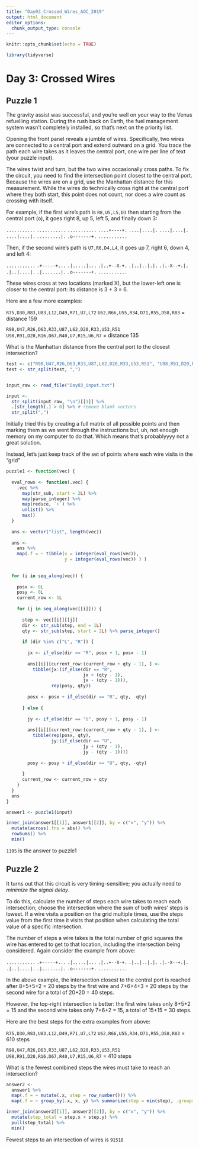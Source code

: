 ```yaml
---
title: "Day03_Crossed_Wires_AOC_2019"
output: html_document
editor_options: 
  chunk_output_type: console
---
```


```r
knitr::opts_chunk$set(echo = TRUE)

library(tidyverse)
```

# Day 3: Crossed Wires

## Puzzle 1

The gravity assist was successful, and you're well on your way to the Venus refuelling station. During the rush back on Earth, the fuel management system wasn't completely installed, so that's next on the priority list.

Opening the front panel reveals a jumble of wires. Specifically, two wires are connected to a central port and extend outward on a grid. You trace the path each wire takes as it leaves the central port, one wire per line of text (your puzzle input).

The wires twist and turn, but the two wires occasionally cross paths. To fix the circuit, you need to find the intersection point closest to the central port. Because the wires are on a grid, use the Manhattan distance for this measurement. While the wires do technically cross right at the central port where they both start, this point does not count, nor does a wire count as crossing with itself.

For example, if the first wire's path is `R8,U5,L5,D3` then starting from the central port (o), it goes right 8, up 5, left 5, and finally down 3:

`...........`
`...........`
`...........`
`....+----+.`
`....|....|.`
`....|....|.`
`....|....|.`
`.........|.`
`.o-------+.`
`...........`

Then, if the second wire's path is `U7,R6,D4,L4`, it goes up 7, right 6, down 4, and left 4:

`...........`
`.+-----+...`
`.|.....|...`
`.|..+--X-+.`
`.|..|..|.|.`
`.|.-X--+.|.`
`.|..|....|.`
`.|.......|.`
`.o-------+.`
`...........`

These wires cross at two locations (marked X), but the lower-left one is closer to the central port: its distance is 3 + 3 = 6.

Here are a few more examples:

`R75,D30,R83,U83,L12,D49,R71,U7,L72`
`U62,R66,U55,R34,D71,R55,D58,R83` = distance 159

`R98,U47,R26,D63,R33,U87,L62,D20,R33,U53,R51`
`U98,R91,D20,R16,D67,R40,U7,R15,U6,R7` = distance 135

What is the Manhattan distance from the central port to the closest intersection?

```r
test <- c("R98,U47,R26,D63,R33,U87,L62,D20,R33,U53,R51", "U98,R91,D20,R16,D67,R40,U7,R15,U6,R7")
test <- str_split(test, ",")


input_raw <- read_file("Day03_input.txt")

input <- 
  str_split(input_raw, "\n")[[1]] %>% 
  .[str_length(.) > 0] %>% # remove blank vectors 
  str_split(",")

```

Initially tried this by creating a full matrix of all possible points and then marking them as we went through the instructions but, uh, not enough memory on my computer to do that. Which means that's probablyyyy not a great solution. 

Instead, let's just keep track of the set of points where each wire visits in the "grid"

```r

puzzle1 <- function(vec) {
  
  eval_rows <- function(.vec) {
    .vec %>% 
      map(str_sub, start = 2L) %>% 
      map(parse_integer) %>% 
      map(reduce, `+`) %>% 
      unlist() %>% 
      max() 
  }
  
  ans <- vector("list", length(vec))
  
  ans <- 
    ans %>% 
    map(.f = ~ tibble(x = integer(eval_rows(vec)), 
                      y = integer(eval_rows(vec)) ) )
  
  
  for (i in seq_along(vec)) {
    
    posx <- 0L
    posy <- 0L
    current_row <- 1L
    
    for (j in seq_along(vec[[i]])) {
      
      step <- vec[[i]][[j]]
      dir <- str_sub(step, end = 1L) 
      qty <- str_sub(step, start = 2L) %>% parse_integer()
      
      if (dir %in% c("L", "R")) {
        
        jx <- if_else(dir == "R", posx + 1, posx - 1)
        
        ans[[i]][current_row:(current_row + qty - 1), ] <- 
          tibble(jx:(if_else(dir == "R", 
                             jx + (qty - 1), 
                             jx - (qty - 1))), 
                 rep(posy, qty))
        
        posx <- posx + if_else(dir == "R", qty, -qty)
        
      } else {
        
        jy <- if_else(dir == "U", posy + 1, posy - 1)
        
        ans[[i]][current_row:(current_row + qty - 1), ] <- 
          tibble(rep(posx, qty), 
                 jy:(if_else(dir == "U", 
                             jy + (qty - 1), 
                             jy - (qty - 1))))
        
        posy <- posy + if_else(dir == "U", qty, -qty)
        
      }
      current_row <- current_row + qty
    }
  }
  ans
}

answer1 <- puzzle1(input)

inner_join(answer1[[1]], answer1[[2]], by = c("x", "y")) %>%
  mutate(across(.fns = abs)) %>% 
  rowSums() %>% 
  min()

```

`1195` is the answer to puzzle1

## Puzzle 2

It turns out that this circuit is very timing-sensitive; you actually need to *minimize the signal delay*.

To do this, calculate the number of steps each wire takes to reach each intersection; choose the intersection where the sum of both wires' steps is lowest. If a wire visits a position on the grid multiple times, use the steps value from the first time it visits that position when calculating the total value of a specific intersection.

The number of steps a wire takes is the total number of grid squares the wire has entered to get to that location, including the intersection being considered. Again consider the example from above:

`...........`
`.+-----+...`
`.|.....|...`
`.|..+--X-+.`
`.|..|..|.|.`
`.|.-X--+.|.`
`.|..|....|.`
`.|.......|.`
`.o-------+.`
`...........`

In the above example, the intersection closest to the central port is reached after 8+5+5+2 = 20 steps by the first wire and 7+6+4+3 = 20 steps by the second wire for a total of 20+20 = 40 steps.

However, the top-right intersection is better: the first wire takes only 8+5+2 = 15 and the second wire takes only 7+6+2 = 15, a total of 15+15 = 30 steps.

Here are the best steps for the extra examples from above:

`R75,D30,R83,U83,L12,D49,R71,U7,L72`
`U62,R66,U55,R34,D71,R55,D58,R83` = 610 steps

`R98,U47,R26,D63,R33,U87,L62,D20,R33,U53,R51`
`U98,R91,D20,R16,D67,R40,U7,R15,U6,R7` = 410 steps

What is the fewest combined steps the wires must take to reach an intersection?

```r
answer2 <- 
  answer1 %>% 
  map(.f = ~ mutate(.x, step = row_number())) %>% 
  map(.f = ~ group_by(.x, x, y) %>% summarize(step = min(step), .groups = "drop"))

inner_join(answer2[[1]], answer2[[2]], by = c("x", "y")) %>% 
  mutate(step_total = step.x + step.y) %>% 
  pull(step_total) %>% 
  min()
```

Fewest steps to an intersection of wires is `91518`
